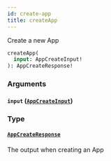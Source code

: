 ```yaml
---
id: create-app
title: createApp
---
```



Create a new App


```graphql
createApp(
  input: AppCreateInput!
): AppCreateResponse!

```


### Arguments

#### `input` ([`AppCreateInput`](/developers/shared-apis/adminidentity-api/graphql/reference/inputs/app-create-input))




### Type

#### [`AppCreateResponse`](/developers/shared-apis/adminidentity-api/graphql/reference/objects/app-create-response) 

The output when creating an App




